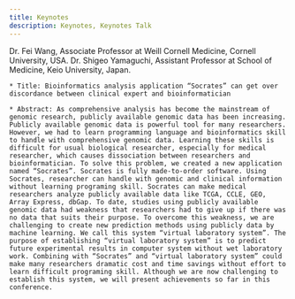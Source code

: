 ---
title: Keynotes
description: Keynotes, Keynotes Talk
---

<Accordion>
  <AccordionItem title="Dr. Fei Wang">
    Dr. Fei Wang, Associate Professor at Weill Cornell Medicine, Cornell University, USA.
  </AccordionItem>

  <AccordionItem title="Dr. Shigeo Yamaguchi">
    Dr. Shigeo Yamaguchi, Assistant Professor at School of Medicine, Keio University, Japan.

    * Title: Bioinformatics analysis application “Socrates” can get over discordance between clinical expert and bioinformatician
  
    * Abstract: As comprehensive analysis has become the mainstream of genomic research, publicly available genomic data has been increasing. Publicly available genomic data is powerful tool for many researchers. However, we had to learn programming language and bioinformatics skill to handle with comprehensive genomic data. Learning these skills is difficult for usual biological researcher, especially for medical researcher, which causes dissociation between researchers and bioinformatician. To solve this problem, we created a new application named “Socrates”. Socrates is fully made-to-order software. Using Socrates, researcher can handle with genomic and clinical information without learning programing skill. Socrates can make medical researchers analyze publicly available data like TCGA, CCLE, GEO, Array Express, dbGap. To date, studies using publicly available genomic data had weakness that researchers had to give up if there was no data that suits their purpose. To overcome this weakness, we are challenging to create new prediction methods using publicly data by machine learning. We call this system “virtual laboratory system”. The purpose of establishing “virtual laboratory system” is to predict future experimental results in computer system without wet laboratory work. Combining with “Socrates” and “virtual laboratory system” could make many researchers dramatic cost and time savings without effort to learn difficult programing skill. Although we are now challenging to establish this system, we will present achievements so far in this conference.
  </AccordionItem>
</Accordion>